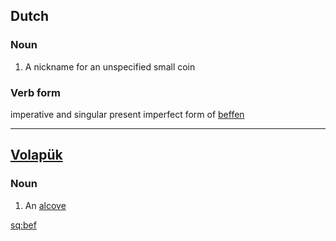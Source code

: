 {{also|BEF}}
==Dutch==

===Noun===
{{nl-noun|beffen}}

# A nickname for an unspecified small coin

===Verb form===
imperative and singular present imperfect form of [[beffen]]

----

==[[Volapük]]==

===Noun===
{{infl|vo|noun}}

# An [[alcove]]

[[sq:bef]]